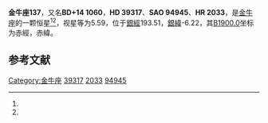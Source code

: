 {{Starbox begin
| name = 金牛座137
}}
{{Starbox observe
| epoch = [[J2000.0|J2000.0]]
| constell = [[金牛座|金牛座]]<ref name=SIMBAD>{{cite web
 | url=http://simbad.u-strasbg.fr/simbad/sim-id?Ident=HR+2033
 | title=Pulsating variable Star
 | publisher=Centre de Données astronomiques de Strasbourg
 | work=SIMBAD
 | accessdate=2012-07-13
 | archive-date=2016-03-19
 | archive-url=https://web.archive.org/web/20160319042357/http://simbad.u-strasbg.fr/simbad/sim-id?Ident=HR+2033
 | dead-url=no
 }}</ref><ref name=DATA>{{cite web
 | url=http://vizier.u-strasbg.fr/viz-bin/VizieR-5?-out.add=.&-source=5050&-corr=PK=HR&-out.max=9999&HR=2033
 | title=VizieR Detailed Page
 | accessdate=2012-07-13
 | archive-date=2016-03-05
 | archive-url=https://web.archive.org/web/20160305000804/http://vizier.u-strasbg.fr/viz-bin/VizieR-5?-out.add=.&-source=5050&-corr=PK=HR&-out.max=9999&HR=2033
 | dead-url=no
 }}</ref>
| 星官 = 
| ra = {{RA|5|52|22.3}}<ref name=SIMBAD /><ref name=DATA />
| dec = {{DEC|+14|10|18}}<ref name=SIMBAD /><ref name=DATA />
| appmag_v = 5.59<ref name=SIMBAD /><ref name=DATA />
}}
{{Starbox character
| class = B9pSiCrEu<ref name=SIMBAD /><ref name=DATA />
| b-v = -0.05<ref name=SIMBAD /><ref name=DATA />
| u-b = -0.06<ref name=SIMBAD /><ref name=DATA />
| r-i = <ref name=SIMBAD /><ref name=DATA />
| variable = 
}}
{{Starbox astrometry
| radial_v = -0.06
| prop_mo_ra = -4
| parallax = 
| p_error = 
}}
{{Starbox catalog
| names =BD+14 1060，[[SAO星表|SAO]] 94945，[[HD星表|HD]] 39317，[[HR星表|HR]] 2033}}
{{Starbox reference |Simbad=HR+2033}}
{{Starbox end}}

'''金牛座137'''，又名'''BD+14 1060'''，'''HD 39317'''、'''SAO 94945'''、'''HR 2033'''，是[[金牛座|金牛座]]的一颗恒星<ref name=SIMBAD /><ref name=DATA />，视星等为5.59，位于[[銀道座標系|銀經]]193.51，[[銀道座標系|銀緯]]-6.22，其[[B1900.0|B1900.0]]坐标为赤經{{RA|5|46|41.4}}，赤緯{{DEC|+14|-6.22|47}}。

== 参考文献 ==
{{reflist}}

{{star-stub}}

{{金牛座恒星}}
{{星官|水府|4|8}}
[[Category:金牛座|Category:金牛座]]
[[Category:HD和HDE天體|39317]]
[[Category:HR天體|2033]]
[[Category:SAO天體|94945]]